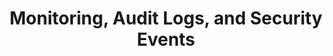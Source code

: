 ---
title: "Monitoring, Audit Logs, and Security Events"
description: "Set up monitoring with Prometheus, analyze audit logs, track security events, and implement compliance reporting"
course: "complete-guide-zitadel"
section: "Operations (Day 2)"
order: 14
publishedAt: 2025-07-10
isDraft: true
authors:
  - rawkode
---